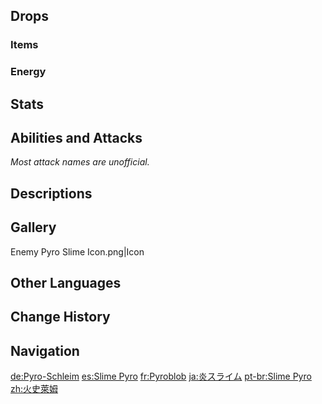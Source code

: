 {{Enemy Infobox
|title    = Rolling Elemental
|image    = Enemy Pyro Slime.png
|type     = Common Enemies
|family   = Elemental Lifeforms
|group    = Slimes
|location = Multiple
|dmgtype  = Physical
|dmgtype2 = Pyro
|weakpoint = no
|ability1 = Elemental Infusion
}}
{{Enemy Intro}}

==Drops==
===Items===
{{Drops Table|type=Slimes (Small)}}

===Energy===
{{Energy Drops
|type  = Pyro
|hp1   = 60
|p1    = 1
|hp2   = 0
|p2    = 1
}}

==Stats==
{{Enemy Stats|pyro_res=Immune|hp_ratio=0.8|atk_ratio=.6|hp_type=1}}

==Abilities and Attacks==
''Most attack names are unofficial.''
{{Enemy Attacks
|name_1 = Ignited State
|desc_1 = While in the ignited state, the Pyro Slime will be inflicted with the {{Pyro}} status indefinitely. Triggering certain [[Elemental Reactions]] on a Pyro Slime will extinguish it.
* 1 [[Elemental Gauge Theory|gauge]] of {{Hydro}}, 2 gauges of {{Cryo}}/{{Electro}}, or 4 gauges of {{Anemo}}/{{Geo}} must be applied to extinguish the Pyro Slime.
* Additionally, every time the Pyro Slime takes {{Color|Pyro DMG}}, it will immediately reignite, regardless of the amount of Pyro gauges applied or the amount of DMG dealt. Therefore, due to the [[Swirl]] and [[Overloaded]] reactions' ability to deal {{Color|Pyro DMG}}, {{Anemo}} or {{Electro}} on their own are unable to fully extinguish it.

|name_2 = Bump
|desc_2 = Bumps into the player, dealing '''100% ATK''' as {{Color|Pyro DMG}} while ignited or {{Color|Physical DMG}} while extinguished.

|name_3 = Final Burst
|desc_3 = When defeated in the ignited state, explodes after a short delay, dealing '''200% ATK''' as {{Color|AoE Pyro DMG}}.

|name_4 = Reignition
|desc_4 = While extinguished, retreats away from the player until it reignites after a period of time.
}}

==Descriptions==
{{Description|A small monster created by the sedimentation of Pyro dispersed throughout nature.<br />Its intelligence is very basic, but its uses are just as broad–well, for hilichurls, that is.|[[Archive]]}}

==Gallery==
<gallery>
Enemy Pyro Slime Icon.png|Icon
</gallery>

==Other Languages==
{{Other Languages
|en      = Pyro Slime
|zhs     = 火史莱姆
|zhs_rm  = Huǒ Shǐláimǔ
|zht     = 火史萊姆
|zht_rm  = Huǒ Shǐláimǔ
|zh_tl   = {{Lex|Pyro|zh}} Slime
|ja      = 炎スライム
|ja_rm   = Honoo Suraimu
|ja_tl   = {{Lex|Pyro|ja}} Slime
|ko      = 화염 슬라임
|ko_rm   = Hwayeom Seullaim
|ko_tl   = {{Lex|Pyro|ko}} Slime
|es      = Slime Pyro
|es_tl   = Pyro Slime
|fr      = Pyroblob
|fr_tl   = Pyro Blob
|ru      = Пиро слайм
|ru_tl   = Pyro Slime
|th      = Pyro Slime
|vi      = Slime Hỏa
|vi_tl   = {{Lex|Pyro|vi}} Slime
|de      = Pyro-Schleim
|de_tl   = Pyro Slime
|id      = Pyro Slime
|pt      = Slime Pyro
|pt_tl   = Pyro Slime
|tr      = Ateş Bodurlopu
|tr_tl   = 
|it      = Melmoso di Pyro
|it_tl   = 
}}

==Change History==
{{Change History|1.0}}

==Navigation==
{{Enemy Navbox|type=Common}}

[[de:Pyro-Schleim]]
[[es:Slime Pyro]]
[[fr:Pyroblob]]
[[ja:炎スライム]]
[[pt-br:Slime Pyro]]
[[zh:火史萊姆]]